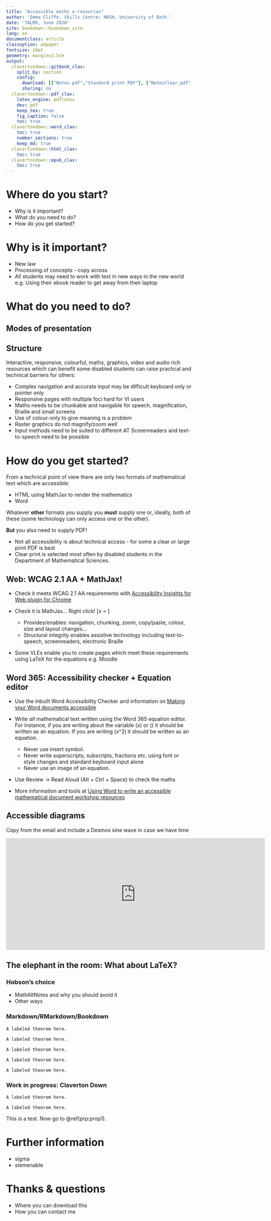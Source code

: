 ```yaml
---
title: "Accessible maths e-resources"
author: 'Emma Cliffe, Skills Centre: MASH, University of Bath'
date: 'TALMO, June 2020'
site: bookdown::bookdown_site
lang: en
documentclass: article
classoption: a4paper
fontsize: 10pt
geometry: margin=2.5cm
output:
  clavertondown::gitbook_clav:
    split_by: section
    config:
      download: [["Notes.pdf","Standard print PDF"], ["NotesClear.pdf","Clear print PDF"], ["NotesLarge.pdf","Large print PDF"], ["Notes.docx","Accessible Word document"], ["Notes.epub","Accessible EPub book" ]]
      sharing: no
  clavertondown::pdf_clav:
    latex_engine: pdflatex
    dev: pdf
    keep_tex: true
    fig_caption: false
    toc: true
  clavertondown::word_clav:
    toc: true
    number_sections: true
    keep_md: true
  clavertondown::html_clav:
    toc: true
  clavertondown::epub_clav:
    toc: true
---
```


\newpage
\pagenumbering{arabic}

# Where do you start? {-}

* Why is it important?
* What do you need to do?
* How do you get started?

# Why is it important?

* New law
* Processing of concepts - copy across
* All students may need to work with text in new ways in the new world e.g. Using their ebook reader to get away from their laptop

# What do you need to do?

## Modes of presentation



## Structure

Interactive, responsive, colourful, maths, graphics, video and audio rich resources which can benefit some disabled students can raise practical and technical barriers for others:

* Complex navigation and accurate input may be difficult keyboard only or pointer only
* Responsive pages with multiple foci hard for VI users
* Maths needs to be chunkable and navigable for speech, magnification, Braille and small screens
* Use of colour-only to give meaning is a problem
* Raster graphics do not magnify/zoom well
* Input methods need to be suited to different AT
Screenreaders and text-to-speech need to be possible

# How do you get started?

From a technical point of view there are only two formats of mathematical text which are accessible:

* HTML using MathJax to render the mathematics
* Word

Whatever **other** formats you supply you **must** supply one or, ideally, both of these (some technology can only access one or the other). 

**But** you also need to supply PDF! 

* Not all accessibility is about technical access - for some a clear or large print PDF is best
* Clear print is selected most often by disabled students in the Department of Mathematical Sciences.

## Web: WCAG 2.1 AA + MathJax!

* Check it meets WCAG 2.1 AA requirements with [Accessibility Insights for Web plugin for Chrome](https://accessibilityinsights.io/docs/en/web/overview)

* Check it is MathJax... Right click!
\[x = \frac{-b\pm\sqrt{b^2 - 4ac}}{2a}\]

  * Provides/enables: navigation, chunking, zoom, copy/paste, colour, size and layout changes...
  * Structural integrity enables assistive technology including text-to-speech, screenreaders, electronic Braille

* Some VLEs enable you to create pages which meet these requirements using LaTeX for the equations e.g. Moodle


## Word 365: Accessibility checker + Equation editor

* Use the inbuilt Word Accessibility Checker and information on [Making your Word documents accessible](https://support.office.com/en-gb/article/make-your-word-documents-accessible-to-people-with-disabilities-d9bf3683-87ac-47ea-b91a-78dcacb3c66d)
* Write *all* mathematical text written using the Word 365 equation editor. For instance, if you are writing about the variable \(x\) or \(\theta\) it should be written as an equation. If you are writing \(x^2\) it should be written as an equation.
  * Never use insert symbol.
  * Never write superscripts, subscripts, fractions etc. using font or style changes and standard keyboard input alone
  * Never use an image of an equation.
* Use Review -> Read Aloud (Alt + Ctrl + Space) to check the maths 

* More information and tools at [Using Word to write an accessible mathematical document workshop resources](https://stem-enable.github.io/WordWorkshop/)

## Accessible diagrams

Copy from the email and include a Desmos sine wave in case we have time

<iframe src="https://www.desmos.com/calculator/rtvcqeg9ol?embed" width="700px" height="300px" style="border: 1px solid #ccc" frameborder="0"></iframe>

## The elephant in the room: What about LaTeX?

### Hobson's choice

* MathAltNotes and why you should avoid it
* Other ways 

### Markdown/RMarkdown/Bookdown

```theorem
A labeled theorem here.
```

```proposition
A labeled theorem here.
```

```lemma
A labeled theorem here.
```

```theorem
A labeled theorem here.
```

```corollary
A labeled theorem here.
```

### Work in progress: Claverton Down

```newtheorem
A labeled theorem here.
```

```newtheorem
A labeled theorem here.
```

This is a test. Now go to \@ref(prp:prop1).


# Further information

* sigma
* stemenable

# Thanks & questions

* Where you can download this
* How you can contact me